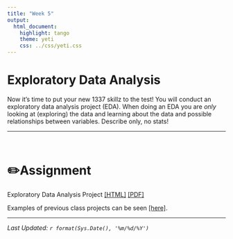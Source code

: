```yaml
---
title: "Week 5"
output:
  html_document:
    highlight: tango
    theme: yeti
    css: ../css/yeti.css
---
```


# Exploratory Data Analysis

Now it's time to put your new 1337 skillz to the test! You will conduct an exploratory data analysis project (EDA). When doing an EDA you are *only* looking at (exploring) the data and learning about the data and possible relationships between variables. Describe only, no stats!

------------------------------------------------------------------------

<br>

# ✏️Assignment

<!---
Exploratory Data Analysis Project - With Peer Review [[HTML]](hw/EDA_instructions_withPR.html) [[PDF]](hw/EDA_instructions_withPR.pdf) 
---> 
Exploratory Data Analysis Project [[HTML]](hw/EDA_instructions_noPR.html) [[PDF]](hw/EDA_instructions_noPR.pdf)
<br>

Examples of previous class projects can be seen [[here]](https://norcalbiostat.github.io/peer_review/math130_eda.html).

------------------------------------------------------------------------

*Last Updated: `r format(Sys.Date(), '%m/%d/%Y')`*
